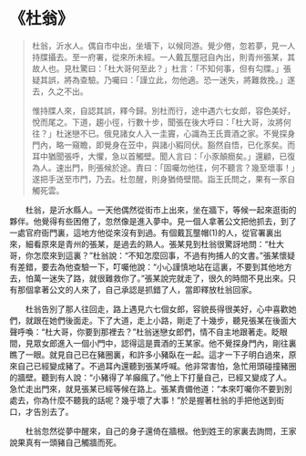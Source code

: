 # 《杜翁》

> 杜翁，沂水人。偶自市中出，坐墻下，以候同游。覺少倦，忽若夢，見一人持牒攝去。至一府署，從來所未經。一人戴瓦壟冠自內出，則青州張某，其故人也。見杜驚曰：「杜大哥何至此？」杜言：「不知何事，但有勾牒。」張疑其誤，將為查驗。乃囑曰：「謹立此，勿他適。恐一迷失，將難救挽。」遂去，久之不出。
>
> 惟持牒人來，自認其誤，釋今歸。別杜而行，途中遇六七女郎，容色美好，悅而尾之。下道，趨小徑，行數十步，聞張在後大呼曰：「杜大哥，汝將何往？」杜迷戀不已。俄見諸女人入一圭竇，心識為王氏賣酒之家。不覺探身門內，略一窺瞻，即覺身在苙中，與諸小豭同伏。豁然自悟，已化豕矣。而耳中猶聞張呼，大懼，急以首觸壁。聞人言曰：「小豕顛癇矣。」還顧，已復為人。速出門，則張候於途。責曰：「固囑勿他往，何不聽言？幾至壞事！」遂把手送至市門，乃去。杜忽醒，則身猶倚壁間。詣王氏問之，果有一豕自觸死雲。

&emsp;&emsp;杜翁，是沂水縣人。一天他偶然從街市上出來，坐在牆下，等候一起來逛街的夥伴。他覺得有些困倦了，忽然像是進入夢中。見一個人拿著公文把他抓去，到了一處官府衙門裏，這地方他從來沒有到過。有個戴瓦壟帽(1)的人，從官署裏出來，細看原來是青州的張某，是過去的熟人。張某見到杜翁很驚訝地問：“杜大哥，你怎麼來到這裏？”杜翁說：“不知怎麼回事，不過有拘捕人的文書。”張某懷疑有差錯，要去為他查驗一下，叮囑他說：“小心謹慎地站在這裏，不要到其他地方去，怕萬一迷失了路，就很難救你了。”張某說完就走了，很久的時間不見出來。只有那個拿著公文的人來了，自己承認是抓錯了人，當即釋放杜翁回家。

&emsp;&emsp;杜翁告別了那人往回走，路上遇見六七個女郎，容貌長得很美好，心中喜歡她們，就跟在她們後面走。下了大道，走上小路，剛走了十幾步，聽見張某在後面大聲呼喚：“杜大哥，你要到那裡去？”杜翁迷戀女郎們，情不自主地跟著走。眨眼間，見眾女郎進入一個小門中，認得這是賣酒的王某家。他不覺探身門內，剛往裏瞧了一眼。就見自己已在豬圈裏，和許多小豬臥在一起。這才一下子明白過來，原來自己已經變成豬了。不過耳內還聽到張某呼喊。他非常害怕，急忙用頭碰撞豬圈的牆壁。聽到有人說：“小豬得了羊癲瘋了。”他上下打量自己，已經又變成了人。急忙走出門來，就見張某已經等候在路上。張某責備他道：“本來叮囑你不要到別處去，你為什麼不聽我的話呢？幾乎壞了大事！”於是握著杜翁的手把他送到街口，才告別去了。­

&emsp;&emsp;杜翁忽然從夢中醒來，自己的身子還倚在牆根。他到姓王的家裏去詢問，王家說果真有一頭豬自己觸牆而死。
